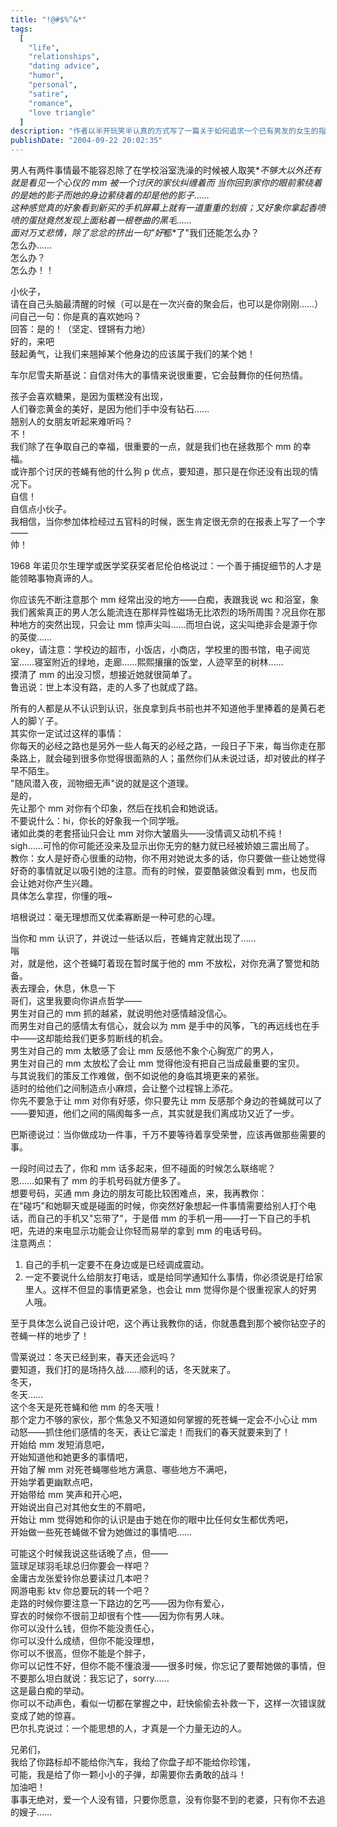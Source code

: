 ```yaml
---
title: "!@#$%^&*"
tags:
  [
    "life",
    "relationships",
    "dating advice",
    "humor",
    "personal",
    "satire",
    "romance",
    "love triangle"
  ]
description: "作者以半开玩笑半认真的方式写了一篇关于如何追求一个已有男友的女生的指南，从自信建立、制造偶遇、获取联系方式到展现个人魅力，文章引用了多位历史名人的话，既幽默又带有实用性的恋爱攻略。"
publishDate: "2004-09-22 20:02:35"
---
```


男人有两件事情最不能容忍除了在学校浴室洗澡的时候被人取笑\**不够大以外还有就是看见一个心仪的 mm 被一个讨厌的家伙纠缠着而 当你回到家你的眼前萦绕着的是她的影子而她的身边萦绕着的却是他的影子……  
这种感觉真的好象看到新买的手机屏幕上就有一道重重的划痕；又好象你拿起香喷喷的蛋挞竟然发现上面粘着一根卷曲的黑毛……  
面对万丈悲情，除了忿忿的挤出一句"好*都\*了"我们还能怎么办？  
怎么办……  
怎么办？  
怎么办！！

小伙子，  
请在自己头脑最清醒的时候（可以是在一次兴奋的聚会后，也可以是你刚刚……）  
问自己一句：你是真的喜欢她吗？  
回答：是的！（坚定、铿锵有力地）  
好的，来吧  
鼓起勇气，让我们来翘掉某个他身边的应该属于我们的某个她！

车尔尼雪夫斯基说：自信对伟大的事情来说很重要，它会鼓舞你的任何热情。

孩子会喜欢糖果，是因为蛋糕没有出现，  
人们眷恋黄金的美好，是因为他们手中没有钻石……  
翘别人的女朋友听起来难听吗？  
不！  
我们除了在争取自己的幸福，很重要的一点，就是我们也在拯救那个 mm 的幸福。  
或许那个讨厌的苍蝇有他的什么狗 p 优点，要知道，那只是在你还没有出现的情况下。  
自信！  
自信点小伙子。  
我相信，当你参加体检经过五官科的时候，医生肯定很无奈的在报表上写了一个字——  
帅！

1968 年诺贝尔生理学或医学奖获奖者尼伦伯格说过：一个善于捕捉细节的人才是能领略事物真谛的人。

你应该先不断注意那个 mm 经常出没的地方——白痴，表跟我说 wc 和浴室，象我们酱紫真正的男人怎么能流连在那样异性磁场无比浓烈的场所周围？况且你在那种地方的突然出现，只会让 mm 惊声尖叫……而坦白说，这尖叫绝非会是源于你的英俊……  
okey，请注意：学校边的超市，小饭店，小商店，学校里的图书馆，电子阅览室……寝室附近的绿地，走廊……熙熙攘攘的饭堂，人迹罕至的树林……  
摸清了 mm 的出没习惯，想接近她就很简单了。  
鲁迅说：世上本没有路，走的人多了也就成了路。

所有的人都是从不认识到认识，张良拿到兵书前也并不知道他手里捧着的是黄石老人的脚丫子。  
其实你一定试过这样的事情：  
你每天的必经之路也是另外一些人每天的必经之路，一段日子下来，每当你走在那条路上，就会碰到很多你觉得很面熟的人；虽然你们从未说过话，却对彼此的样子早不陌生。  
"随风潜入夜，润物细无声"说的就是这个道理。  
是的，  
先让那个 mm 对你有个印象，然后在找机会和她说话。  
不要说什么：hi，你长的好象我一个同学哦。  
诸如此类的老套搭讪只会让 mm 对你大皱眉头——没情调又动机不纯！  
sigh……可怜的你可能还没来及显示出你无穷的魅力就已经被娇娘三震出局了。  
教你：女人是好奇心很重的动物，你不用对她说太多的话，你只要做一些让她觉得好奇的事情就足以吸引她的注意。而有的时候，耍耍酷装做没看到 mm，也反而会让她对你产生兴趣。  
具体怎么拿捏，你懂的哦~

培根说过：毫无理想而又优柔寡断是一种可悲的心理。

当你和 mm 认识了，并说过一些话以后，苍蝇肯定就出现了……  
嗡  
对，就是他，这个苍蝇叮着现在暂时属于他的 mm 不放松，对你充满了警觉和防备。  
表去理会，休息，休息一下  
哥们，这里我要向你讲点哲学——  
男生对自己的 mm 抓的越紧，就说明他对感情越没信心。  
而男生对自己的感情太有信心，就会以为 mm 是手中的风筝，飞的再远线也在手中——这却能给我们更多剪断线的机会。  
男生对自己的 mm 太敏感了会让 mm 反感他不象个心胸宽广的男人，  
男生对自己的 mm 太放松了会让 mm 觉得他没有把自己当成最重要的宝贝。  
与其说我们的策反工作难做，倒不如说他的身临其境更来的紧张。  
适时的给他们之间制造点小麻烦，会让整个过程锦上添花。  
你先不要急于让 mm 对你有好感，你只要先让 mm 反感那个身边的苍蝇就可以了——要知道，他们之间的隔阂每多一点，其实就是我们离成功又近了一步。

巴斯德说过：当你做成功一件事，千万不要等待着享受荣誉，应该再做那些需要的事。

一段时间过去了，你和 mm 话多起来，但不碰面的时候怎么联络呢？  
恩……如果有了 mm 的手机号码就方便多了。  
想要号码，买通 mm 身边的朋友可能比较困难点，来，我再教你：  
在"碰巧"和她聊天或是碰面的时候，你突然好象想起一件事情需要给别人打个电话，而自己的手机又"忘带了"，于是借 mm 的手机一用——打一下自己的手机吧，先进的来电显示功能会让你轻而易举的拿到 mm 的电话号码。  
注意两点：

1. 自己的手机一定要不在身边或是已经调成震动。
2. 一定不要说什么给朋友打电话，或是给同学通知什么事情，你必须说是打给家里人。这样不但显的事情更紧急，也会让 mm 觉得你是个很重视家人的好男人哦。

至于具体怎么说自己设计吧，这个再让我教你的话，你就愚蠢到那个被你钻空子的苍蝇一样的地步了！

雪莱说过：冬天已经到来，春天还会远吗？  
要知道，我们打的是场持久战……顺利的话，冬天就来了。  
冬天，  
冬天……  
这个冬天是死苍蝇和他 mm 的冬天哦！  
那个定力不够的家伙，那个焦急又不知道如何掌握的死苍蝇一定会不小心让 mm 动怒——抓住他们感情的冬天，表让它溜走！而我们的春天就要来到了！  
开始给 mm 发短消息吧，  
开始知道他和她更多的事情吧，  
开始了解 mm 对死苍蝇哪些地方满意、哪些地方不满吧，  
开始学着更幽默点吧，  
开始带给 mm 笑声和开心吧，  
开始说出自己对其他女生的不屑吧，  
开始让 mm 觉得她和你的认识是由于她在你的眼中比任何女生都优秀吧，  
开始做一些死苍蝇做不曾为她做过的事情吧……

可能这个时候我说这些话晚了点，但——  
篮球足球羽毛球总归你要会一样吧？  
金庸古龙张爱铃你总要读过几本吧？  
网游电影 ktv 你总要玩的转一个吧？  
走路的时候你要注意一下路边的乞丐——因为你有爱心，  
穿衣的时候你不很前卫却很有个性——因为你有男人味。  
你可以没什么钱，但你不能没责任心，  
你可以没什么成绩，但你不能没理想，  
你可以不很高，但你不能是个胖子，  
你可以记性不好，但你不能不懂浪漫——很多时候，你忘记了要帮她做的事情，但不要那么坦白就说：我忘记了，sorry……  
这是最白痴的举动。  
你可以不动声色，看似一切都在掌握之中，赶快偷偷去补救一下，这样一次错误就变成了她的惊喜。  
巴尔扎克说过：一个能思想的人，才真是一个力量无边的人。

兄弟们，  
我给了你路标却不能给你汽车，我给了你盘子却不能给你珍馐，  
可能，我是给了你一颗小小的子弹，却需要你去勇敢的战斗！  
加油吧！  
事事无绝对，爱一个人没有错，只要你愿意，没有你娶不到的老婆，只有你不去追的嫂子……
